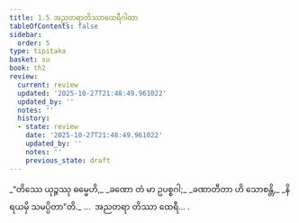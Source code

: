 ```yaml
---
title: 1.5 အညတရာတိဿာထေရီဂါထာ
tableOfContents: false
sidebar:
  order: 5
type: tipitaka
basket: su
book: th2
review:
  current: review
  updated: '2025-10-27T21:48:49.961022'
  updated_by: ''
  notes: ''
  history:
  - state: review
    date: '2025-10-27T21:48:49.961022'
    updated_by: ''
    notes: ''
    previous_state: draft
---
```



<ReviewStatus review={frontmatter.review} showDetails={true} />

<HypothesisAnnotation frontmatter={frontmatter} />

<DynamicBreadcrumb />

<Division number="5" book="th2" e="ch" v="19" p="378">

<Paragraph number="10" type="verses" book="th2">
_“တိဿေ ယုဉ္ဇဿု ဓမ္မေဟိ,_  
_ခဏော တံ မာ ဥပစ္စဂါ;_  
_ခဏာတီတာ ဟိ သောစန္တိ,_  
_နိရယမှိ သမပ္ပိတာ”တိ._  


</Paragraph>
</Division>

<Paragraph number="11" type="center" book="th2">
…  အညတရာ တိဿာ ထေရီ… .
</Paragraph>